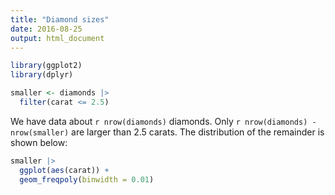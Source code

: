 ```yaml
---
title: "Diamond sizes"
date: 2016-08-25
output: html_document
---
```


```r
library(ggplot2)
library(dplyr)

smaller <- diamonds |> 
  filter(carat <= 2.5)
```

We have data about `r nrow(diamonds)` diamonds. Only 
`r nrow(diamonds) - nrow(smaller)` are larger than
2.5 carats. The distribution of the remainder is shown
below:

```r
smaller |> 
  ggplot(aes(carat)) + 
  geom_freqpoly(binwidth = 0.01)
```
